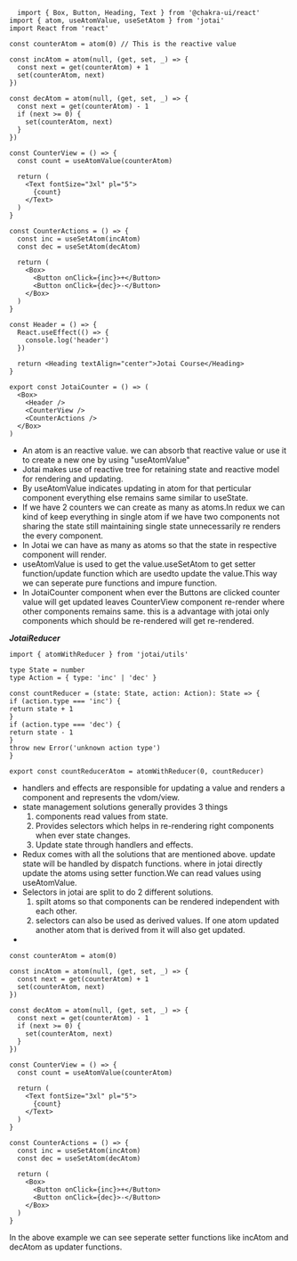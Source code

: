 ```JS
  import { Box, Button, Heading, Text } from '@chakra-ui/react'
import { atom, useAtomValue, useSetAtom } from 'jotai'
import React from 'react'

const counterAtom = atom(0) // This is the reactive value

const incAtom = atom(null, (get, set, _) => {
  const next = get(counterAtom) + 1
  set(counterAtom, next)
})

const decAtom = atom(null, (get, set, _) => {
  const next = get(counterAtom) - 1
  if (next >= 0) {
    set(counterAtom, next)
  }
})

const CounterView = () => {
  const count = useAtomValue(counterAtom)

  return (
    <Text fontSize="3xl" pl="5">
      {count}
    </Text>
  )
}

const CounterActions = () => {
  const inc = useSetAtom(incAtom)
  const dec = useSetAtom(decAtom)

  return (
    <Box>
      <Button onClick={inc}>+</Button>
      <Button onClick={dec}>-</Button>
    </Box>
  )
}

const Header = () => {
  React.useEffect(() => {
    console.log('header')
  })

  return <Heading textAlign="center">Jotai Course</Heading>
}

export const JotaiCounter = () => (
  <Box>
    <Header />
    <CounterView />
    <CounterActions />
  </Box>
)
```

- An atom is an reactive value. we can absorb that reactive value or use it to create a new one by using "useAtomValue"
- Jotai makes use of reactive tree for retaining state and reactive model for rendering and updating.
- By useAtomValue indicates updating in atom for that perticular component everything else remains same similar to useState.
- If we have 2 counters we can create as many as atoms.In redux we can kind of keep everything in single atom if we have two components not sharing the state still maintaining single state unnecessarily re renders the every component.
- In Jotai we can have as many as atoms so that the state in respective component will render.
- useAtomValue is used to get the value.useSetAtom to get setter function/update function which are usedto update the value.This way we can seperate pure functions
  and impure function.
- In JotaiCounter component when ever the Buttons are clicked counter value will get updated leaves CounterView component re-render where other components remains same.
  this is a advantage with jotai only components which should be re-rendered will get re-rendered.

**_JotaiReducer_**

```JS
import { atomWithReducer } from 'jotai/utils'

type State = number
type Action = { type: 'inc' | 'dec' }

const countReducer = (state: State, action: Action): State => {
if (action.type === 'inc') {
return state + 1
}
if (action.type === 'dec') {
return state - 1
}
throw new Error('unknown action type')
}

export const countReducerAtom = atomWithReducer(0, countReducer)
```

- handlers and effects are responsible for updating a value and renders a component and represents the vdom/view.
- state management solutions generally provides 3 things
  1. components read values from state.
  2. Provides selectors which helps in re-rendering right components when ever state changes.
  3. Update state through handlers and effects.
- Redux comes with all the solutions that are mentioned above. update state will be handled by dispatch functions.
  where in jotai directly update the atoms using setter function.We can read values using useAtomValue.
- Selectors in jotai are split to do 2 different solutions.
  1. spilt atoms so that components can be rendered independent with each other.
  2. selectors can also be used as derived values. If one atom updated another atom that is derived from it will also get updated.
-

```JS
const counterAtom = atom(0)

const incAtom = atom(null, (get, set, _) => {
  const next = get(counterAtom) + 1
  set(counterAtom, next)
})

const decAtom = atom(null, (get, set, _) => {
  const next = get(counterAtom) - 1
  if (next >= 0) {
    set(counterAtom, next)
  }
})

const CounterView = () => {
  const count = useAtomValue(counterAtom)

  return (
    <Text fontSize="3xl" pl="5">
      {count}
    </Text>
  )
}

const CounterActions = () => {
  const inc = useSetAtom(incAtom)
  const dec = useSetAtom(decAtom)

  return (
    <Box>
      <Button onClick={inc}>+</Button>
      <Button onClick={dec}>-</Button>
    </Box>
  )
}
```

In the above example we can see seperate setter functions like incAtom and decAtom as updater functions.
